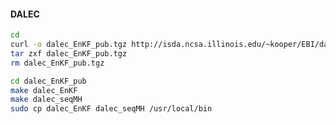 #### DALEC

```bash
cd
curl -o dalec_EnKF_pub.tgz http://isda.ncsa.illinois.edu/~kooper/EBI/dalec_EnKF_pub.tgz
tar zxf dalec_EnKF_pub.tgz
rm dalec_EnKF_pub.tgz

cd dalec_EnKF_pub
make dalec_EnKF
make dalec_seqMH
sudo cp dalec_EnKF dalec_seqMH /usr/local/bin
```

